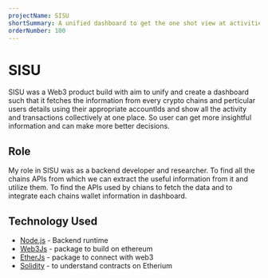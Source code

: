 ```yaml
---
projectName: SISU
shortSummary: A unified dashboard to get the one shot view at activities of your account across the chains to make mote aware decisions about your crypto assets.
orderNumber: 100
---
```



# <HoverUnder color="border-yellow-400">SISU</HoverUnder>

<LinkProject />

SISU was a Web3 product build with aim to unify and create a dashboard such that it fetches the information from every crypto chains and perticular users details using their appropriate accountIds and show all the activity and transactions collectively at one place. So user can get more insightful information and can make more better decisions.

## <HoverUnder color="border-yellow-400">Role</HoverUnder>

My role in SISU was as a backend developer and researcher. To find all the chains APIs from which we can extract the useful information from it and utilize them. To find the APIs used by chians to fetch the data and to integrate each chains wallet information in dashboard.

## <HoverUnder color="border-yellow-400">Technology Used</HoverUnder>

- [Node.js](https://nodejs.org/en) - Backend runtime
- [Web3Js](https://web3js.org/) - package to build on ethereum
- [EtherJs](https://docs.ethers.org/v6/) - package to connect with web3
- [Solidity](https://soliditylang.org/) - to understand contracts on Etherium

